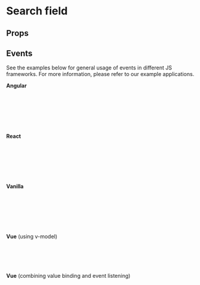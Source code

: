  
<Meta of={SearchFieldStories} />

# Search field

<Canvas of={SearchFieldStories.Default} sourceState="shown" />

## Props

<Controls />

## Events
See the examples below for general usage of events in different JS frameworks.
For more information, please refer to our example applications.

<b>Angular</b>

```js
//app.component.js
handleSearchField(event: any) {
  console.log("searchField value change: ", event.detail)
}
//app.component.html
<ifx-search-field size="m" disabled="false" show-delete-icon="true" (ifxInput)="handleSearchField($event)"></ifx-search-field>
```

<b>React</b>

```js
//MyComponent.js
const handleSearch = (event) => {
  console.log("handling input: ", event.detail)
};
...
<IfxSearchField disabled="false" size='m' show-delete-icon="true" onIfxInput={handleSearch}></IfxSearchField>
```

<b>Vanilla</b>

```js
//index.html
const searchField = document.querySelector('#search-field');
searchField.addEventListener('ifxInput', (event) => {
  console.log("search field value", event.detail);
});
<ifx-search-field id="search-field" size="m" disabled="false" show-delete-icon="true"></ifx-search-field>
```

<b>Vue</b> (using v-model)

```js
//MyComponent.vue
let searchValue = ref('');
...
<ifx-search-field v-model="searchValue" disabled="false" size="m" show-delete-icon="true"></ifx-search-field>
```

<b>Vue</b> (combining value binding and event listening)
```js
//MyComponent.vue
<ifx-search-field @ifxInput="event => console.log(event.detail)" disabled="false" size="m" show-delete-icon="true">
</ifx-search-field>
```
